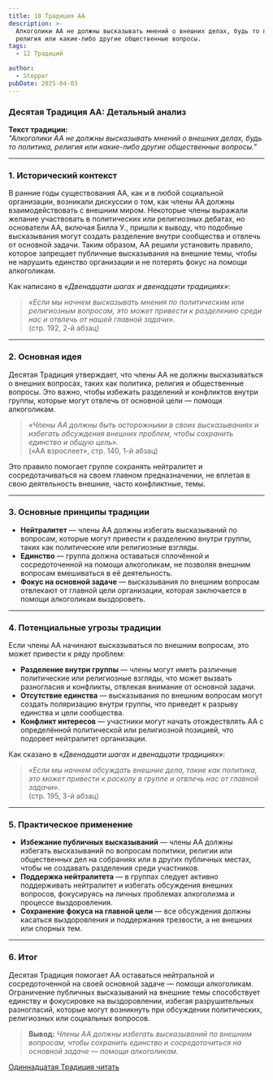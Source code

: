 ```yaml
---
title: 10 Традиция АА
description: >-
  Алкоголики АА не должны высказывать мнений о внешних делах, будь то политика,
  религия или какие-либо другие общественные вопросы.
tags:
  - 12 Традиций

author:
  - Stepper
pubDate: 2025-04-03
---
```


### **Десятая Традиция АА: Детальный анализ**

**Текст традиции:**\
_"Алкоголики АА не должны высказывать мнений о внешних делах, будь то политика, религия или какие-либо другие общественные вопросы."_

---

### **1. Исторический контекст**

В ранние годы существования АА, как и в любой социальной организации, возникали дискуссии о том, как члены АА должны взаимодействовать с внешним миром. Некоторые члены выражали желание участвовать в политических или религиозных дебатах, но основатели АА, включая Билла У., пришли к выводу, что подобные высказывания могут создать разделение внутри сообщества и отвлечь от основной задачи. Таким образом, АА решили установить правило, которое запрещает публичные высказывания на внешние темы, чтобы не нарушить единство организации и не потерять фокус на помощи алкоголикам.

Как написано в _«Двенадцати шагах и двенадцати традициях»_:

> _«Если мы начнем высказывать мнения по политическим или религиозным вопросам, это может привести к разделению среди нас и отвлечь от нашей главной задачи»._\
> (стр. 192, 2-й абзац)

---

### **2. Основная идея**

Десятая Традиция утверждает, что члены АА не должны высказываться о внешних вопросах, таких как политика, религия и общественные вопросы. Это важно, чтобы избежать разделений и конфликтов внутри группы, которые могут отвлечь от основной цели — помощи алкоголикам.

> _«Члены АА должны быть осторожными в своих высказываниях и избегать обсуждения внешних проблем, чтобы сохранить единство и общую цель»._\
> («АА взрослеет», стр. 140, 1-й абзац)

Это правило помогает группе сохранять нейтралитет и сосредотачиваться на своем главном предназначении, не вплетая в свою деятельность внешние, часто конфликтные, темы.

---

### **3. Основные принципы традиции**

- **Нейтралитет** — члены АА должны избегать высказываний по вопросам, которые могут привести к разделению внутри группы, таких как политические или религиозные взгляды.
- **Единство** — группа должна оставаться сплочённой и сосредоточенной на помощи алкоголикам, не позволяя внешним вопросам вмешиваться в её деятельность.
- **Фокус на основной задаче** — высказывания по внешним вопросам отвлекают от главной цели организации, которая заключается в помощи алкоголикам выздороветь.

---

### **4. Потенциальные угрозы традиции**

Если члены АА начинают высказываться по внешним вопросам, это может привести к ряду проблем:

- **Разделение внутри группы** — члены могут иметь различные политические или религиозные взгляды, что может вызвать разногласия и конфликты, отвлекая внимание от основной задачи.
- **Отсутствие единства** — высказывания по внешним вопросам могут создать поляризацию внутри группы, что приведет к разрыву единства и цели сообщества.
- **Конфликт интересов** — участники могут начать отождествлять АА с определённой политической или религиозной позицией, что подорвет нейтралитет организации.

Как сказано в _«Двенадцати шагах и двенадцати традициях»_:

> _«Если мы начнем обсуждать внешние дела, такие как политика, это может привести к расколу в группе и отвлечь нас от главной задачи»._\
> (стр. 195, 3-й абзац)

---

### **5. Практическое применение**

- **Избежание публичных высказываний** — члены АА должны избегать высказываний по вопросам политики, религии или общественных дел на собраниях или в других публичных местах, чтобы не создавать разделения среди участников.
- **Поддержка нейтралитета** — в группах следует активно поддерживать нейтралитет и избегать обсуждения внешних вопросов, фокусируясь на личных проблемах алкоголизма и процессе выздоровления.
- **Сохранение фокуса на главной цели** — все обсуждения должны касаться выздоровления и поддержания трезвости, а не внешних или спорных тем.

---

### **6. Итог**

Десятая Традиция помогает АА оставаться нейтральной и сосредоточенной на своей основной задаче — помощи алкоголикам. Ограничение публичных высказываний на внешние темы способствует единству и фокусировке на выздоровлении, избегая разрушительных разногласий, которые могут возникнуть при обсуждении политических, религиозных или социальных вопросов.

> **Вывод:** _Члены АА должны избегать высказываний по внешним вопросам, чтобы сохранить единство и сосредоточиться на основной задаче — помощи алкоголикам._

[Одиннадцатая Традиция читать](/archive/odinnadczataya-tradicziya-aa/)&#x20;
